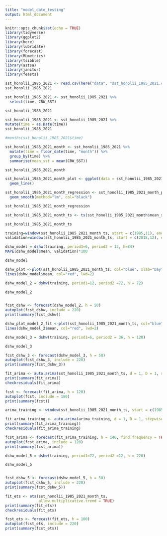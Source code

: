 ```yaml
---
title: "model_date_testing"
output: html_document
---
```


```r
knitr::opts_chunk$set(echo = TRUE)
library(tidyverse)
library(ggplot2)
library(here)
library(lubridate)
library(forecast)
library(MLmetrics)
library(tsibble)
library(astsa)
library(janitor)
library(feasts)
```




```r
sst_honolii_1985_2021 <- read.csv(here("data", "sst_honolii_1985_2021.csv" ))
sst_honolii_1985_2021
```




```r
sst_honolii_1985_2021 <- sst_honolii_1985_2021 %>% 
  select(time, CRW_SST)

sst_honolii_1985_2021
```


```r
sst_honolii_1985_2021 <- sst_honolii_1985_2021 %>%
mutate(time = as.Date(time))
sst_honolii_1985_2021
```

```r
#months(sst_honolii_1985_2021$time)
```


```r
sst_honolii_1985_2021_month <- sst_honolii_1985_2021 %>% 
  mutate(time = floor_date(time, "month")) %>% 
  group_by(time) %>% 
  summarise(mean_sst = mean(CRW_SST))

sst_honolii_1985_2021_month
```


```r
sst_honolii_1985_2021_month_plot <- ggplot(data = sst_honolii_1985_2021_month, aes(x = time, y = mean_sst)) +
  geom_line()

sst_honolii_1985_2021_month_regression <- sst_honolii_1985_2021_month_plot +
  geom_smooth(method="lm", col="black")

sst_honolii_1985_2021_month_regression

```

```r
sst_honolii_1985_2021_month_ts <- ts(sst_honolii_1985_2021_month$mean_sst, start = c(1985, 11), frequency = 12)

sst_honolii_1985_2021_month_ts
```



```r
training=window(sst_honolii_1985_2021_month_ts, start = c(1985,11), end = c(2018,11))
validation=window(sst_honolii_1985_2021_month_ts, start = c(2018,12), end = c(2021,10))
```



```r
dshw_model = dshw(training, period1=6, period2 = 12, h=84)
MAPE(dshw_model$mean, validation)*100

dshw_model

dshw_plot <-plot(sst_honolii_1985_2021_month_ts, col="blue", xlab="Day", ylab="SST", main="DSHW Forecast", type='l')
lines(dshw_model$mean, col="red", lwd=2)
```


```r
dshw_model_2 = dshw(training, period1=12, period2 =72, h = 72)

dshw_model_2


fcst_dshw <- forecast(dshw_model_2, h = 50)
autoplot(fcst_dshw, include = 220)
print(summary(fcst_dshw))

```

```r
dshw_plot_model_2_fit <-plot(sst_honolii_1985_2021_month_ts, col="blue", xlab="Day", ylab="SST", main="DSHW Forecast", type='l')
lines(dshw_model_2$mean, col="red", lwd=2)
```






```r
dshw_model_3 = dshw(training, period1=6, period2 = 36, h = 120)

dshw_model_3

fcst_dshw_3 <- forecast(dshw_model_3, h = 50)
autoplot(fcst_dshw_3, include = 220)
print(summary(fcst_dshw_3))

```





```r
fit_arima <- auto.arima(sst_honolii_1985_2021_month_ts, d = 1, D = 1, stepwise = FALSE, approximation = FALSE, trace = TRUE)
print(summary(fit_arima))
checkresiduals(fit_arima)
```

```r
fcst <- forecast(fit_arima, h = 120)
autoplot(fcst, include = 180)
print(summary(fcst))
```



```r
arima_training <- window(sst_honolii_1985_2021_month_ts, start = c(1985,11), end = c(2018,11))

fit_arima_training <- auto.arima(arima_training, d = 1, D = 1, stepwise = FALSE, approximation = FALSE, trace = TRUE)
print(summary(fit_arima_training))
checkresiduals(fit_arima_training)
```


```r
fcst_arima <- forecast(fit_arima_training, h = 146, find.frequency = TRUE)
autoplot(fcst_arima, include = 120)
print(summary(fcst_arima))
```


```r
dshw_model_5 = dshw(training, period1=72, period2 =12, h = 220)

dshw_model_5


fcst_dshw_5 <- forecast(dshw_model_5, h = 50)
autoplot(fcst_dshw_5, include = 220)
print(summary(fcst_dshw_5))
```

```r
fit_ets <- ets(sst_honolii_1985_2021_month_ts, 
               allow.multiplicative.trend = TRUE) 
print(summary(fit_ets))
checkresiduals(fit_ets)
```
```r
fcst_ets <- forecast(fit_ets, h = 100)
autoplot(fcst_ets, include = 220)
print(summary(fcst_ets))
```

